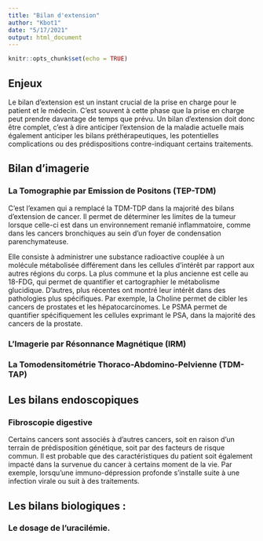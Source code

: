 ```yaml
---
title: "Bilan d'extension"
author: "Kbot1"
date: "5/17/2021"
output: html_document
---
```


```r
knitr::opts_chunk$set(echo = TRUE)
```

## Enjeux

Le bilan d'extension est un instant crucial de la prise en charge pour le patient et le médecin.
C'est souvent à cette phase que la prise en charge peut prendre davantage de temps que prévu. Un bilan d'extension doit donc être complet, c'est à dire anticiper l'extension de la maladie actuelle mais également anticiper les bilans préthérapeutiques, les potentielles complications ou des prédispositions contre-indiquant certains traitements.

## Bilan d'imagerie

### La Tomographie par Emission de Positons (TEP-TDM)

C'est l'examen qui a remplacé la TDM-TDP dans la majorité des bilans d'extension de cancer.
Il permet de déterminer les limites de la tumeur lorsque celle-ci est dans un environnement remanié inflammatoire, comme dans les cancers bronchiques au sein d'un foyer de condensation parenchymateuse. 

Elle consiste à administrer une substance radioactive couplée à un molécule métabolisée différement dans les cellules d'intérêt par rapport aux autres régions du corps.
La plus commune et la plus ancienne est celle au 18-FDG, qui permet de quantifier et cartographier le métabolisme glucidique. 
D'autres, plus récentes ont montré leur intérêt dans des pathologies plus spécifiques.
Par exemple, la Choline permet de cibler les cancers de prostates et les hépatocarcinomes.
Le PSMA permet de quantifier spécifiquement les cellules exprimant le PSA, dans la majorité des cancers de la prostate.

### L'Imagerie par Résonnance Magnétique (IRM)

### La Tomodensitométrie Thoraco-Abdomino-Pelvienne (TDM-TAP)

## Les bilans endoscopiques

### Fibroscopie digestive

Certains cancers sont associés à d'autres cancers, soit en raison d'un terrain de prédisposition génétique, soit par des facteurs de risque commun. Il est probable que des caractéristiques du patient soit également impacté dans la survenue du cancer à certains moment de la vie. Par exemple, lorsqu'une immuno-dépression profonde s'installe suite à une infection virale ou suit à des traitements. 



## Les bilans biologiques :

### Le dosage de l'uracilémie.

